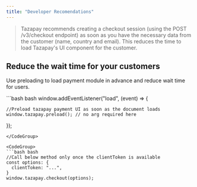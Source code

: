 ```yaml
---
title: "Developer Recomendations"
---
```


> Tazapay recommends creating a checkout session (using the POST /v3/checkout endpoint) as soon as you have the necessary data from the customer (name, country and email). This reduces the time to load Tazapay's UI component for the customer.

## Reduce the wait time for your customers

Use preloading to load payment module in advance and reduce wait time for users.

<CodeGroup>
  ```bash bash
  window.addEventListener("load", (event) => {
    
    //Preload tazapay payment UI as soon as the document loads 
    window.tazapay.preload(); // no arg required here 
  });
  ```
</CodeGroup>

<CodeGroup>
  ```bash bash
  //Call below method only once the clientToken is available 
  const options: {
    clientToken: "...",
  }
  window.tazapay.checkout(options);
  ```
</CodeGroup>
